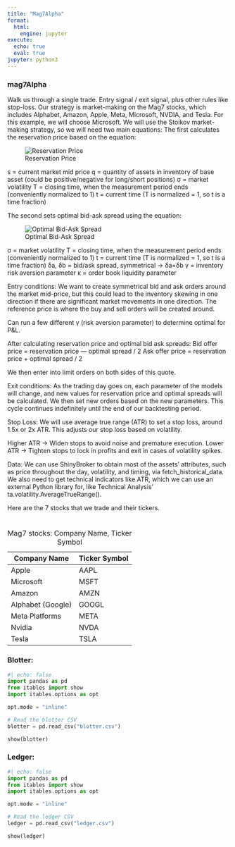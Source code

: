 ```yaml
---
title: "Mag7Alpha"
format:
  html:
    engine: jupyter
execute:
  echo: true
  eval: true
jupyter: python3
---
```


### **mag7Alpha** {.test}

Walk us through a single trade. Entry signal / exit signal, plus other rules like stop-loss.
Our strategy is market-making on the Mag7 stocks, which includes Alphabet, Amazon, Apple, Meta, Microsoft, NVDIA, and Tesla. For this example, we will choose Microsoft. We will use the Stoikov market-making strategy, so we will need two main equations:
The first calculates the reservation price based on the equation:

![Reservation Price](Equation.png)

s = current market mid price
q = quantity of assets in inventory of base asset (could be positive/negative for long/short positions)
σ = market volatility
T = closing time, when the measurement period ends (conveniently normalized to 1)
t = current time (T is normalized = 1, so t is a time fraction)

The second sets optimal bid-ask spread using the equation:

![Optimal Bid-Ask Spread](BidaskSpread.png)

σ = market volatility
T = closing time, when the measurement period ends (conveniently normalized to 1)
t = current time (T is normalized = 1, so t is a time fraction)
δa, δb = bid/ask spread, symmetrical → δa=δb
γ = inventory risk aversion parameter
κ = order book liquidity parameter

Entry conditions:
We want to create symmetrical bid and ask orders around the market mid-price, but this could lead to the inventory skewing in one direction if there are significant market movements in one direction. The reference price is where the buy and sell orders will be created around.

Can run a few different γ (risk aversion parameter) to determine optimal for P&L.

After calculating reservation price and optimal bid ask spreads:
Bid offer price = reservation price — optimal spread / 2
Ask offer price = reservation price + optimal spread / 2

We then enter into limit orders on both sides of this quote.


Exit conditions:
As the trading day goes on, each parameter of the models will change, and new values for reservation price and optimal spreads will be calculated. We then  set new orders based on the new parameters. This cycle continues indefinitely until the end of our backtesting period.

Stop Loss:
We will use average true range (ATR) to set a stop loss, around 1.5x or 2x ATR. This adjusts our stop loss based on volatility.

Higher ATR → Widen stops to avoid noise and premature execution.
Lower ATR → Tighten stops to lock in profits and exit in cases of volatility spikes.

Data:
We can use ShinyBroker to obtain most of the assets’ attributes, such as price throughout the day, volatility, and timing, via fetch_historical_data. We also need to get technical indicators like ATR, which we can use an external Python library for, like Technical Analysis’ ta.volatility.AverageTrueRange().

Here are the 7 stocks that we trade and their tickers.


#
| Company Name | Ticker Symbol |
|--------------|:--------------|
| Apple              | AAPL   |
| Microsoft          | MSFT   |
| Amazon             | AMZN   |
| Alphabet (Google)  | GOOGL  |
| Meta Platforms     | META   |
| Nvidia             | NVDA   |
| Tesla              | TSLA   |

: Mag7 stocks: Company Name, Ticker Symbol


### Blotter:
```python
#| echo: false
import pandas as pd
from itables import show
import itables.options as opt

opt.mode = "inline"

# Read the blotter CSV
blotter = pd.read_csv("blotter.csv")

show(blotter)

```

### Ledger:
```python
#| echo: false
import pandas as pd
from itables import show
import itables.options as opt

opt.mode = "inline"

# Read the ledger CSV
ledger = pd.read_csv("ledger.csv")

show(ledger)

```
